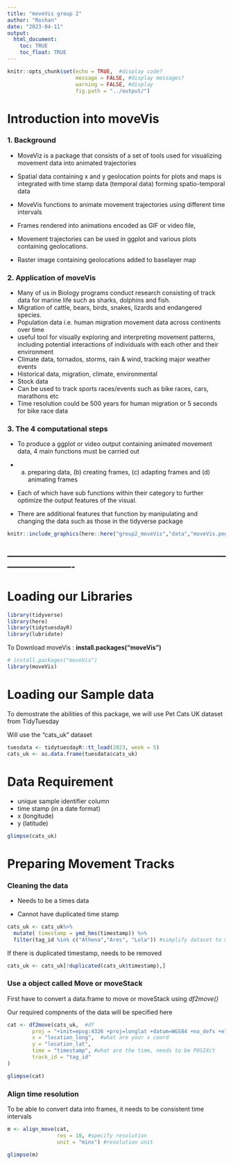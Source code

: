 ```yaml
---
title: "moveVis group 2"
author: "Roshan"
date: "2023-04-11"
output: 
  html_document:
    toc: TRUE
    toc_float: TRUE
---
```


```r
knitr::opts_chunk$set(echo = TRUE,  #display code?
                      message = FALSE, #display messages?
                      warning = FALSE, #display 
                      fig.path = "../output/")
```

# Introduction into moveVis

### 1. Background

-   MoveViz is a package that consists of a set of tools used for visualizing movement data into animated trajectories


-   Spatial data containing x and y geolocation points for plots and maps is integrated with time stamp data (temporal data) forming spatio-temporal data


-   MoveVis functions to animate movement trajectories using different time intervals


-   Frames rendered into animations encoded as GIF or video file,


-   Movement trajectories can be used in ggplot and various plots containing geolocations.


-   Raster image containing geolocations added to baselayer map

### 2. Application of moveVis

-   Many of us in Biology programs conduct research consisting of track data for marine life such as sharks, dolphins and fish.
-   Migration of cattle, bears, birds, snakes, lizards and endangered species.
-   Population data i.e. human migration movement data across continents over time
-   useful tool for visually exploring and interpreting movement patterns, including potential interactions of individuals with each other and their environment\
-   Climate data, tornados, storms, rain & wind, tracking major weather events
-   Historical data, migration, climate, environmental
-   Stock data
-   Can be used to track sports races/events such as bike races, cars, marathons etc
-   Time resolution could be 500 years for human migration or 5 seconds for bike race data

### 3. The 4 computational steps

-   To produce a ggplot or video output containing animated movement data, 4 main functions must be carried out

- (a) preparing data, (b) creating frames, (c) adapting frames and (d) animating frames

-   Each of which have sub functions within their category to further optimize the output features of the visual.

-   There are additional features that function by manipulating and changing the data such as those in the tidyverse package


```r
knitr::include_graphics(here::here("group2_moveVis","data","moveVis.png"))

```


----------------------------------------------------------------------------------------------
----------------------------------------------------------------------------------------------

# Loading our Libraries

```r
library(tidyverse)
library(here)
library(tidytuesdayR)
library(lubridate)
```

To Download moveVis : **install.packages("moveVis")**

```r
# install.packages("moveVis")
library(moveVis)
```

# Loading our Sample data

To demostrate the abilities of this package, we will use Pet Cats UK dataset from TidyTuesday

Will use the "cats_uk" dataset

```r
tuesdata <- tidytuesdayR::tt_load(2023, week = 5)
cats_uk <- as.data.frame(tuesdata$cats_uk) 
```

# Data Requirement

-   unique sample identifier column
-   time stamp (in a date format)
-   x (longitude)
-   y (latitude)

```r
glimpse(cats_uk)
```

# Preparing Movement Tracks

### Cleaning the data

-   Needs to be a times data

-   Cannot have duplicated time stamp

```r
cats_uk <- cats_uk%>% 
  mutate( timestamp = ymd_hms(timestamp)) %>%
  filter(tag_id %in% c("Athena","Ares", "Lola")) #simplify dataset to managable practice set
```

If there is duplicated timestamp, needs to be removed

```r
cats_uk <- cats_uk[!duplicated(cats_uk$timestamp),]
```

### Use a object called Move or moveStack

First have to convert a data.frame to move or moveStack using *df2move()*

Our required compnents of the data will be specified here

```r
cat <- df2move(cats_uk,  #df
        proj = "+init=epsg:4326 +proj=longlat +datum=WGS84 +no_defs +ellps=WGS84 +towgs84=0,0,0",  #type of projection
        x = "location_long",  #what are your x coord
        y = "location_lat",
        time = "timestamp", #what are the time, needs to be POSIXct
        track_id = "tag_id"
)

glimpse(cat)
```

### Align time resolution

To be able to convert data into frames, it needs to be consistent time intervals

```r
m <- align_move(cat, 
                res = 10, #specify resolution
                unit = "mins") #resolution unit

glimpse(m)
```

